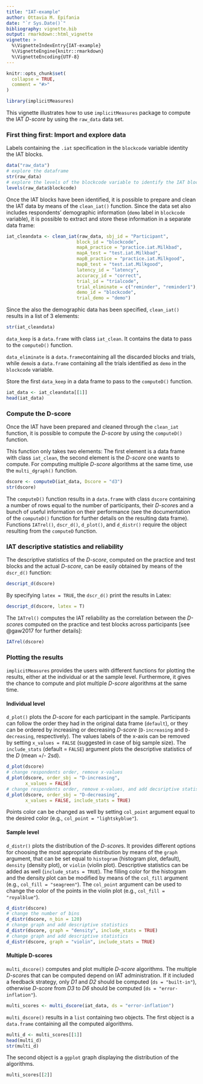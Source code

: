 ---
title: "IAT-example"
author: Ottavia M. Epifania
date: "`r Sys.Date()`"
bibliography: vignette.bib
output: rmarkdown::html_vignette
vignette: >
  %\VignetteIndexEntry{IAT-example}
  %\VignetteEngine{knitr::rmarkdown}
  %\VignetteEncoding{UTF-8}
---

```{r, include = FALSE}
knitr::opts_chunk$set(
  collapse = TRUE,
  comment = "#>"
)
```

```{r setup}
library(implicitMeasures)
```

This vignette illustrates how to use `implicitMeasures` package to compute the IAT *D-score* by using the `raw_data` data set. 

### First thing first: Import and explore data
Labels containing the `.iat` specification in the `blockcode` variable identity the IAT blocks.

```{r}
data("raw_data")
# explore the dataframe
str(raw_data)
# explore the levels of the blockcode variable to identify the IAT blocks
levels(raw_data$blockcode)
```

Once the IAT blocks have been identified, it is possible to prepare and clean the IAT data by means of the `clean_iat()` function. Since the data set also includes respondents' demographic information (`demo` label in `blockcode` variable), it is possible to extract and store these information in a separate data frame:  

```{r eval = T}
iat_cleandata <- clean_iat(raw_data, sbj_id = "Participant",
                          block_id = "blockcode",
                          mapA_practice = "practice.iat.Milkbad",
                          mapA_test = "test.iat.Milkbad",
                          mapB_practice = "practice.iat.Milkgood",
                          mapB_test = "test.iat.Milkgood",
                          latency_id = "latency",
                          accuracy_id = "correct",
                          trial_id = "trialcode",
                          trial_eliminate = c("reminder", "reminder1"),
                          demo_id = "blockcode",
                          trial_demo = "demo")
```

Since the also the demographic data has been specified, `clean_iat()` results in a list of 3 elements: 

```{r}
str(iat_cleandata)
```

`data_keep` is a `data.frame` with class `iat_clean`. It contains the data to pass to the `computeD()` function. 

`data_eliminate` is a `data.frame`containing all the discarded blocks and trials, while `demo`is a `data.frame` containing all the trials identified as `demo` in the `blockcode` variable.

Store the first `data_keep` in a data frame to pass to the `computeD()` function. 

```{r}
iat_data <- iat_cleandata[[1]]
head(iat_data)
```
### Compute the D-score

Once the IAT have been prepared and cleaned through the `clean_iat` function, it is possible to compute the *D-score* by using the `computeD()` function.

This function only takes two elements: The first element is a data frame with class `iat_clean`, the second element is the *D-score* one wants to compute. For computing multiple *D-score* algorithms at the same time, use the `multi_dgraph()` function. 

```{r}
dscore <- computeD(iat_data, Dscore = "d3")
str(dscore)
```

The `computeD()` function results in a `data.frame` with class `dscore` containing a number of rows equal to the number of participants, their *D-score*s and a bunch of useful information on their performance (see the documentation of the `computeD()` function for further details on the resulting data frame). Functions `IATrel()`, `dscr_d()`, `d_plot()`, and `d_distr()` require the object resulting from the `computeD` function. 

### IAT descriptive statistics and reliability

The descriptive statistics of the *D-score*, computed on the practice and test blocks and the actual *D-score*, can be easily obtained by means of the `dscr_d()` function: 

```{r}
descript_d(dscore)
```

By specifying `latex = TRUE`, the `dscr_d()` print the results in Latex: 

```{r}
descript_d(dscore, latex = T)
```

The `IATrel()` computes the IAT reliability as the correlation between the *D-score*s computed on the practice and test blocks across participants [see @gaw2017 for further details]: 

```{r}
IATrel(dscore)
```

### Plotting the results

`implicitMeasures` provides the users with different functions for plotting the results, either at the individual or at the sample level. Furthermore, it gives the chance to compute and plot multiple *D-score* algorithms at the same time. 

#### Individual level

`d_plot()` plots the *D-score* for each participant in the sample. Participants can follow the order they had in the original data frame (`default`), or they can be ordered by increasing or decreasing *D-score* (`D-increasing` and `D-decreasing`, respectively). The values labels of the x-axis can be removed by setting `x_values = FALSE` (suggested in case of big sample size). The `include_stats` (default = `FALSE`) argument plots the descriptive statistics of the *D* (mean +/- 2sd). 

```{r, fig.align='center', fig.width=6}
d_plot(dscore)
# change respondents order, remove x-values
d_plot(dscore, order_sbj = "D-increasing", 
       x_values = FALSE)
# change respondents order, remove x-values, and add decsriptive statistics
d_plot(dscore, order_sbj = "D-decreasing", 
       x_values = FALSE, include_stats = TRUE)
```

Points color can be changed as well by setting `col_point` argument equal to the desired color (e.g., `col_point = "lightskyblue"`). 

#### Sample level 

`d_distr()` plots the distribution of the *D-score*s. It provides different options for choosing the most appropriate distribution by means of the `graph` argument, that can be set equal to `histogram` (histogram plot, default), `density` (density plot), or `violin` (violin plot). Descriptive statistics can be added as well (`include_stats = TRUE`). The filling color for the histogram and the density plot can be modified by means of the `col_fill` argument (e.g., `col_fill = "seagreen"`). The `col_point` argument can be used to change the color of the points in the violin plot (e.g., `col_fill = "royalblue"`).

```{r, fig.align='center', fig.width=6}
d_distr(dscore)
# change the number of bins
d_distr(dscore, n_bin = 120)
# change graph and add descriptive statistics
d_distr(dscore, graph = "density", include_stats = TRUE)
# change graph and add descriptive statistics
d_distr(dscore, graph = "violin", include_stats = TRUE)
```

#### Multiple D-scores

`multi_dscore()` computes and plot multiple *D-score* algorithms. The multiple *D-score*s that can be computed depend on IAT administration. If it included a feedback strategy, only *D1* and *D2* should be computed (`ds = "built-in"`), otherwise *D-score* from *D3* to *D6* should be computed (`ds = "error-inflation"`). 

```{r}
multi_scores <- multi_dscore(iat_data, ds = "error-inflation")
```

`multi_dscore()` results in a `list` containing two objects. The first object is a `data.frame` containing all the computed algorithms. 

```{r}
multi_d <- multi_scores[[1]]
head(multi_d)
str(multi_d)
```

The second object is a `ggplot` graph displaying the distribution of the algorithms.
```{r fig.align='center', fig.width=6}
multi_scores[[2]]
```

